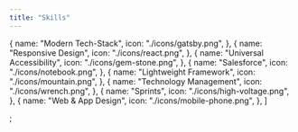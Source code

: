 ```yaml
---
title: "Skills"
---
```


  {
    name: "Modern Tech-Stack",
    icon: "./icons/gatsby.png",
  },
  {
    name: "Responsive Design",
    icon: "./icons/react.png",
  },
   {
    name: "Universal Accessibility",
    icon: "./icons/gem-stone.png",
  },
  {
    name: "Salesforce",
    icon: "./icons/notebook.png",
  },
  {
    name: "Lightweight Framework",
    icon: "./icons/mountain.png",
  },
  {
    name: "Technology Management",
    icon: "./icons/wrench.png",
  },
 {
    name: "Sprints",
    icon: "./icons/high-voltage.png",
  },
  {
    name: "Web & App Design",
    icon: "./icons/mobile-phone.png",
  },
]

;
